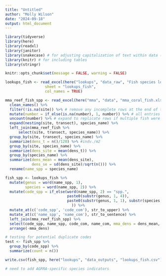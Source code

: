 ```yaml
---
title: "Untitled"
author: "Molly Wilson"
date: "2024-09-18"
output: html_document
---
```


```r
library(tidyverse)
library(here) 
library(readxl) 
library(janitor)
library(snakecase) # for adjusting capitalization of text within data (e.g., species names)
library(knitr) # for including tables
library(stringr)

knitr::opts_chunk$set(message = FALSE, warning = FALSE)
```

```r
lookups_fish <- read_excel(here("lookups", "data_raw", "Fish species lookups.xlsx"),
                  sheet = "lookups_fish", 
                  col_names = TRUE)

mma_reef_fish_spp <- read_excel(here("mma", "data", "mma_coral_fish.xlsx"), sheet = "fish") %>%  
  clean_names() %>%
  filter(!is.na(site)) %>% # remove any incomplete rows at the end of the data
  mutate(number = if_else(is.na(number), 1, number)) %>% # all entries with no number specified were single observations
  uncount(number) %>% # expand to replicate rows if multiple fish were recorded to look at length distributions
  expand(nesting(site, transect), species_name) %>%
  left_join(mma_reef_fish %>%
      select(site, transect, species_name)) %>%
  group_by(site, transect, species_name) %>%
  summarize(dens_t = n()/120) %>% #indv./m2
  group_by(site, species_name) %>%
  summarize(dens_site = mean(dens_t)) %>%
  group_by(species_name) %>%
  summarize(dens_mean = mean(dens_site),
            dens_se = sd(dens_site)/sqrt(n())) %>%
  rename(name_spp = species_name)

fish_spp <- lookups_fish %>%
  mutate(genus = word(name_spp, 1),
         species = word(name_spp, 2)) %>%
  mutate(code_spp = if_else(word(name_spp, 2) == "spp.",
                            paste0(substr(genus, 1, 4)),
                            paste0(substr(genus, 1, 1), substr(species, 1, 4))
                              )) %>%
  mutate_at(c('code_spp', 'code_com'), str_to_upper) %>%
  mutate_at(c('name_spp', 'name_com'), str_to_sentence) %>%
  left_join(mma_reef_fish_spp) %>%
  select(code_spp, name_spp, code_com, name_com, mma_dens = dens_mean, family, functional_group, a, b, trophic_level, trophic_se, citation = 'L-W_citation') %>%
  arrange(-mma_dens)

# testing for potential duplicate codes
test <- fish_spp %>%
  group_by(code_spp) %>%
  summarize(count = n())

write.csv(fish_spp, here("lookups", "data_outputs", "lookups_fish.csv"), row.names=FALSE)

# need to add AGRRA-specific species indicators
```

